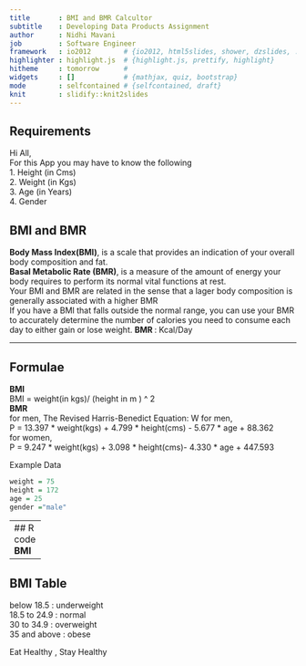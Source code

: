 ```yaml
---
title       : BMI and BMR Calcultor
subtitle    : Developing Data Products Assignment
author      : Nidhi Mavani  
job         : Software Engineer
framework   : io2012        # {io2012, html5slides, shower, dzslides, ...}
highlighter : highlight.js  # {highlight.js, prettify, highlight}
hitheme     : tomorrow      # 
widgets     : []            # {mathjax, quiz, bootstrap}
mode        : selfcontained # {selfcontained, draft}
knit        : slidify::knit2slides
---
```




## Requirements

Hi All,  
For this App you may have to know the following     
1. Height (in Cms)  
2. Weight (in Kgs)  
3. Age (in Years)  
4. Gender  

## BMI and BMR  
<b>Body Mass Index(BMI)</b>, is a scale that provides an indication of your overall body composition and fat.   
<b>Basal Metabolic Rate (BMR)</b>, is a measure of the amount of energy your body requires to perform its normal vital functions at rest.  
Your BMI and BMR are related in the sense that a lager body composition is generally associated with a higher BMR  
If you have a BMI that falls outside the normal range, you can use your BMR to accurately determine the number of calories you need to consume each day to either gain or lose weight.
<b> BMR </b> : Kcal/Day 

---
    
## Formulae    

<b> BMI </b>  
BMI = weight(in kgs)/ (height in m ) ^ 2  
<b> BMR </b>   
for men, 
The Revised Harris-Benedict Equation:
W
for men,  
P = 13.397 * weight(kgs) + 4.799 * height(cms) - 5.677 * age + 88.362  
for women,    
P = 9.247 * weight(kgs) + 3.098 * height(cms)- 4.330 * age + 447.593   

Example Data  
```r
weight = 75
height = 172
age = 25
gender ="male"
```

---    
## R code 
<b> BMI </b>    
```r
bmi<-function(weight,height){weight/((height/100)^2)}
bmi(weight,height)
```
<b> BMR </b>  
```r
bmrMale<-function(weight,height,age){
  13.397*weight + 4.799*height - 5.677*age + 88.362 }
bmrFemale<-function(weight,height,age){
  9.247*weight+ 3.098*height- 4.330*age + 447.593 }
bmrMale(weight,height,age)
```

---
    
## BMI Table
below 18.5   : underweight  
18.5 to 24.9 : normal  
30 to 34.9   : overweight  
35 and above : obese


Eat Healthy , Stay Healthy   

